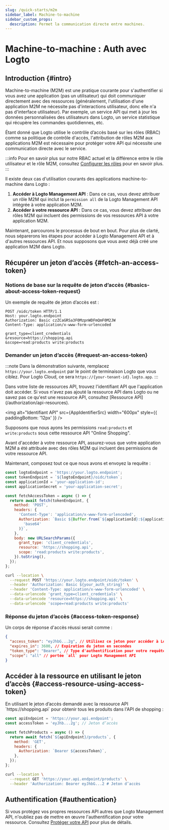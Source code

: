 ```yaml
---
slug: /quick-starts/m2m
sidebar_label: Machine-to-machine
sidebar_custom_props:
  description: Permet la communication directe entre machines.
---
```





# Machine-to-machine : Auth avec Logto

<AppNote type="Machine-to-machine" />

## Introduction \{#intro}

Machine-to-machine (M2M) est une pratique courante pour s'authentifier si vous avez une application (pas un utilisateur) qui doit communiquer directement avec des ressources (généralement, l'utilisation d'une application M2M ne nécessite pas d'interactions utilisateur, donc elle n'a pas d'interface utilisateur). Par exemple, un service API qui met à jour les données personnalisées des utilisateurs dans Logto, un service statistique qui récupère les commandes quotidiennes, etc.

Étant donné que Logto utilise le contrôle d’accès basé sur les rôles (RBAC) comme sa politique de contrôle d'accès, l'attribution de rôles M2M aux applications M2M est nécessaire pour protéger votre API qui nécessite une communication directe avec le service.

:::info
Pour en savoir plus sur notre RBAC actuel et la différence entre le rôle utilisateur et le rôle M2M, consultez [Configurer les rôles](/authorization/role-based-access-control/configure-roles) pour en savoir plus.
:::

Il existe deux cas d'utilisation courants des applications machine-to-machine dans Logto :

1. **Accéder à Logto Management API** : Dans ce cas, vous devez attribuer un rôle M2M qui inclut la `permission all` de la Logto Management API intégrée à votre application M2M.
2. **Accéder à votre ressource API** : Dans ce cas, vous devez attribuer des rôles M2M qui incluent des permissions de vos ressources API à votre application M2M.

<M2mRoleAssignment />

Maintenant, parcourons le processus de bout en bout. Pour plus de clarté, nous séparerons les étapes pour accéder à Logto Management API et à d'autres ressources API. Et nous supposons que vous avez déjà créé une application M2M dans Logto.

## Récupérer un jeton d’accès \{#fetch-an-access-token}

### Notions de base sur la requête de jeton d’accès \{#basics-about-access-token-request}

<BasicsAboutAccessTokenRequest />

Un exemple de requête de jeton d’accès est :

```http
POST /oidc/token HTTP/1.1
Host: your.logto.endpoint
Authorization: Basic czZCaGRSa3F0MzpnWDFmQmF0M2JW
Content-Type: application/x-www-form-urlencoded

grant_type=client_credentials
&resource=https://shopping.api
&scope=read:products write:products
```

### Demander un jeton d’accès \{#request-an-access-token}

:::note
Dans la démonstration suivante, remplacez `https://your.logto.endpoint` par le point de terminaison Logto que vous ciblez. Pour Logto Cloud, ce sera `https://{your-tenant-id}.logto.app`.
:::

<Tabs>

<TabItem value="Logto Management API" label="Pour Logto Management API">
  <FetchAccessTokenForLogtoManagementApi />
</TabItem>

<TabItem value="API resource" label="Pour votre ressource API">
Dans votre liste de ressources API, trouvez l'identifiant API que l'application doit accéder. Si vous n'avez pas ajouté la ressource API dans Logto ou ne savez pas ce qu'est une ressource API, consultez [Ressource API](/authorization/api-resources).

<img alt="Identifiant API" src={AppIdentifierSrc} width="600px" style={{ paddingBottom: '12px' }} />

Supposons que nous ayons les permissions `read:products` et `write:products` sous cette ressource API "Online Shopping".

Avant d'accéder à votre ressource API, assurez-vous que votre application M2M a été attribuée avec des rôles M2M qui incluent des permissions de votre ressource API.

Maintenant, composez tout ce que nous avons et envoyez la requête :

<Tabs>

<TabItem value="Node.js" label="Node.js">

```js
const logtoEndpoint = 'https://your.logto.endpoint';
const tokenEndpoint = `${logtoEndpoint}/oidc/token`;
const applicationId = 'your-application-id';
const applicationSecret = 'your-application-secret';

const fetchAccessToken = async () => {
  return await fetch(tokenEndpoint, {
    method: 'POST',
    headers: {
      'Content-Type': 'application/x-www-form-urlencoded',
      Authorization: `Basic ${Buffer.from(`${applicationId}:${applicationSecret}`).toString(
        'base64'
      )}`,
    },
    body: new URLSearchParams({
      grant_type: 'client_credentials',
      resource: 'https://shopping.api',
      scope: 'read:products write:products',
    }).toString(),
  });
};
```

</TabItem>

<TabItem value="cURL" label="cURL">

```bash
curl --location \
  --request POST 'https://your.logto.endpoint/oidc/token' \
  --header 'Authorization: Basic ${your_auth_string}' \
  --header 'Content-Type: application/x-www-form-urlencoded' \
  --data-urlencode 'grant_type=client_credentials' \
  --data-urlencode 'resource=https://shopping.api' \
  --data-urlencode 'scope=read:products write:products'
```

</TabItem>

</Tabs>

</TabItem>
</Tabs>

### Réponse du jeton d’accès \{#access-token-response}

Un corps de réponse d'accès réussi serait comme :

```json
{
  "access_token": "eyJhbG...2g", // Utilisez ce jeton pour accéder à Logto Management API
  "expires_in": 3600, // Expiration du jeton en secondes
  "token_type": "Bearer", // Type d'authentification pour votre requête lors de l'utilisation du jeton d’accès
  "scope": "all" // portée `all` pour Logto Management API
}
```

<M2mAccessTokenSubNote />

## Accéder à la ressource en utilisant le jeton d’accès \{#access-resource-using-access-token}

<AccessTokenUsage />

<Tabs>

<TabItem value="Logto Management API" label="Interagir avec Logto Management API">
  <AccessLogtoManagementApiUsingAccessToken />
</TabItem>

<TabItem value="Your API resource" label="Interagir avec votre ressource API">
En utilisant le jeton d’accès demandé avec la ressource API `https://shopping.api` pour obtenir tous les produits dans l'API de shopping :

<Tabs>
<TabItem value="Node.js" label="Node.js">

```js
const apiEndpoint = 'https://your.api.endpoint';
const accessToken = 'eyJhb...2g'; // Jeton d’accès

const fetchProducts = async () => {
  return await fetch(`${apiEndpoint}/products`, {
    method: 'GET',
    headers: {
      Authorization: `Bearer ${accessToken}`,
    },
  });
};
```

</TabItem>

<TabItem value="cURL" label="cURL">

```bash
curl --location \
  --request GET 'https://your.api.endpoint/products' \
  --header 'Authorization: Bearer eyJhbG...2 # Jeton d’accès
```

</TabItem>
</Tabs>
</TabItem>
</Tabs>

## Authentification \{#authentication}

Si vous protégez vos propres ressources API autres que Logto Management API, n'oubliez pas de mettre en œuvre l'authentification pour votre ressource. Consultez [Protéger votre API](/authorization/api-resources/protect-your-api/#validate-authorization-tokens-for-api-requests) pour plus de détails.
